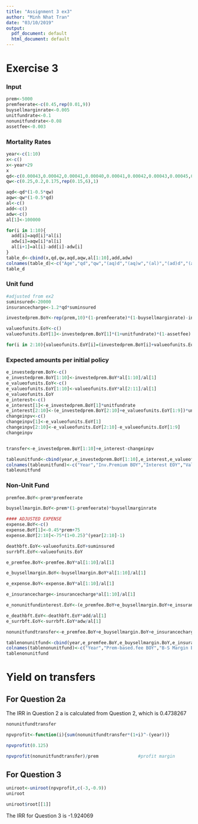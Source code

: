 ```yaml
---
title: "Assignment 3 ex3"
author: "Minh Nhat Tran"
date: "03/10/2019"
output:
  pdf_document: default
  html_document: default
---
```


# Exercise 3

### Input
```r
prem<-5000
premfeerate<-c(0.45,rep(0.01,9))
buysellmarginrate<-0.005
unitfundrate<-0.1
nonunitfundrate<-0.08
assetfee<-0.003


```


### Mortality Rates
```r
year<-c(1:10)
x<-c()
x<-year+29
x
qd<-c(0.00043,0.00042,0.00041,0.00040,0.00041,0.00042,0.00043,0.00045,0.00049,0.00053)
qw<-c(0.25,0.2,0.175,rep(0.15,6),1)

aqd<-qd*(1-0.5*qw)
aqw<-qw*(1-0.5*qd)
al<-c()
add<-c()
adw<-c()
al[1]<-100000

for(i in 1:10){
  add[i]=aqd[i]*al[i]
  adw[i]=aqw[i]*al[i]
  al[i+1]=al[i]-add[i]-adw[i]
}
table_d<-cbind(x,qd,qw,aqd,aqw,al[1:10],add,adw)
colnames(table_d)<-c("Age","qd","qw","(aq)d","(aq)w","(al)","(ad)d","(ad)w")
table_d
```

### Unit fund
```r
#adjusted from ex2
suminsured<-20000
insurancecharge<-1.2*qd*suminsured

investedprem.BoY<-rep(prem,10)*(1-premfeerate)*(1-buysellmarginrate)-insurancecharge

valueofunits.EoY<-c()
valueofunits.EoY[1]<-investedprem.BoY[1]*(1+unitfundrate)*(1-assetfee)

for(i in 2:10){valueofunits.EoY[i]=(investedprem.BoY[i]+valueofunits.EoY[i-1])*(1+unitfundrate)*(1-assetfee)}
```

### Expected amounts per initial policy
```r
e_investedprem.BoY<-c()
e_investedprem.BoY[1:10]<-investedprem.BoY*al[1:10]/al[1]
e_valueofunits.EoY<-c()
e_valueofunits.EoY[1:10]<-valueofunits.EoY*al[2:11]/al[1]
e_valueofunits.EoY
e_interest<-c()
e_interest[1]<-e_investedprem.BoY[1]*unitfundrate
e_interest[2:10]<-(e_investedprem.BoY[2:10]+e_valueofunits.EoY[1:9])*unitfundrate
changeinpv<-c()
changeinpv[1]<-e_valueofunits.EoY[1]
changeinpv[2:10]<-e_valueofunits.EoY[2:10]-e_valueofunits.EoY[1:9]
changeinpv


transfer<-e_investedprem.BoY[1:10]+e_interest-changeinpv

tableunitfund<-cbind(year,e_investedprem.BoY[1:10],e_interest,e_valueofunits.EoY,transfer)
colnames(tableunitfund)<-c("Year","Inv.Premium BOY","Interest EOY","Value.Unit EOY","Transfer EOY")
tableunitfund
```



### Non-Unit Fund
```r
premfee.BoY<-prem*premfeerate

buysellmargin.BoY<-prem*(1-premfeerate)*buysellmarginrate

#### ADJUSTED EXPENSE
expense.BoY<-c()
expense.BoY[1]<-0.45*prem+75
expense.BoY[2:10]<-75*(1+0.25)^(year[2:10]-1)

deathbft.EoY<-valueofunits.EoY+suminsured
surrbft.EoY<-valueofunits.EoY

e_premfee.BoY<-premfee.BoY*al[1:10]/al[1]

e_buysellmargin.BoY<-buysellmargin.BoY*al[1:10]/al[1]

e_expense.BoY<-expense.BoY*al[1:10]/al[1]

e_insurancecharge<-insurancecharge*al[1:10]/al[1]

e_nonunitfundinterest.EoY<-(e_premfee.BoY+e_buysellmargin.BoY+e_insurancecharge-e_expense.BoY)*nonunitfundrate

e_deathbft.EoY<-deathbft.EoY*add/al[1]
e_surrbft.EoY<-surrbft.EoY*adw/al[1]

nonunitfundtransfer<-e_premfee.BoY+e_buysellmargin.BoY+e_insurancecharge-e_expense.BoY+e_nonunitfundinterest.EoY+transfer-e_deathbft.EoY-e_surrbft.EoY

tablenonunitfund<-cbind(year,e_premfee.BoY,e_buysellmargin.BoY,e_insurancecharge,e_expense.BoY,e_nonunitfundinterest.EoY,transfer,e_deathbft.EoY,e_surrbft.EoY,nonunitfundtransfer)
colnames(tablenonunitfund)<-c("Year","Prem-based.fee BOY","B-S Margin BOY","Pol.Charge","Expenses BOY","Interest EOY","Transfer UnitF EOY","Death Bft EOY","Surr Bft EOY","Transfer")
tablenonunitfund
```


# Yield on transfers
## For Question 2a
The IRR in Question 2 a is calculated from Question 2, which is 0.4738267
```r
nonunitfundtransfer

npvprofit<-function(i){sum(nonunitfundtransfer*(1+i)^-(year))}

npvprofit(0.125)
```

```r
npvprofit(nonunitfundtransfer)/prem               #profit margin
```
## For Question 3
```r
uniroot<-uniroot(npvprofit,c(-3,-0.9))
uniroot
```
```r
uniroot$root[[1]]
```
The IRR for Question 3 is -1.924069
